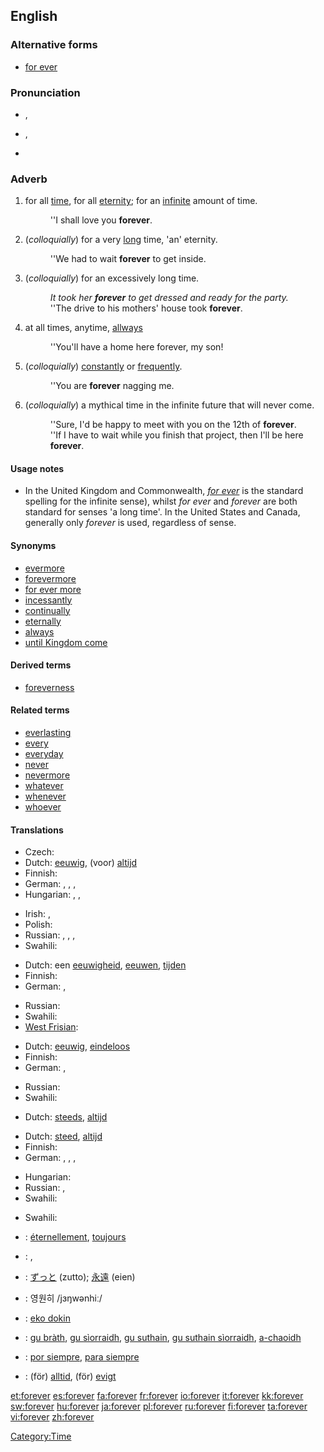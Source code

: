 ==English==

===Alternative forms===
* [[for ever]]

===Pronunciation===
* {{a|RP}} {{IPA|/fəɹˈɛvə/}}, {{SAMPA|/f@r"Ev@/}}
* {{a|GenAm}} {{IPA|/fəɹˈɛvɚ/}}, {{SAMPA|/f@r"Ev@`/}}
* {{audio|en-us-forever.ogg|Audio (US)}}
*: {{rhymes|ɛvə(r)}}

===Adverb===
{{en-adv|-}}

# for all [[time]], for all [[eternity]]; for an [[infinite]] amount of time.
#: ''I shall love you '''forever'''.
# (''colloquially'') for a very [[long]] time, 'an' eternity.
#: ''We had to wait '''forever''' to get inside.
# (''colloquially'') for an excessively long time.
#: ''It took her '''forever''' to get dressed and ready for the party.''
#: ''The drive to his mothers' house took '''forever'''.
# at all times, anytime, [[allways]]
#: ''You'll have a home here forever, my son!
# (''colloquially'') [[constantly]] or [[frequently]].
#: ''You are '''forever''' nagging me.
# (''colloquially'') a mythical time in the infinite future that will never come.
#: ''Sure, I'd be happy to meet with you on the 12th of '''forever'''.
#: ''If I have to wait while you finish that project, then I'll be here '''forever'''.

====Usage notes====
* In the United Kingdom and Commonwealth, ''[[for ever]]'' is the standard spelling for the infinite sense), whilst ''for ever'' and ''forever'' are both standard for senses 'a long time'. In the United States and Canada, generally only ''forever'' is used, regardless of sense.

====Synonyms====
* [[evermore]]
* [[forevermore]]
* [[for ever more]]
* [[incessantly]]
* [[continual]]ly
* [[eternal]]ly
* [[always]]
* [[until Kingdom come]]

====Derived terms====
* [[foreverness]]

====Related terms====
* [[everlasting]]
* [[every]]
* [[everyday]]
* [[never]]
* [[nevermore]]
* [[whatever]]
* [[whenever]]
* [[whoever]]

====Translations====
{{trans-top|for all time, for all eternity; for an infinite amount of time}}
* Czech: {{t-|cs|navždy}}
* Dutch: [[eeuwig]], (voor) [[altijd]]
* Finnish: {{t-|fi|ikuisesti}}
* German: {{t-|de|für immer}}, {{t+|de|ewig}}, {{t+|de|unaufhörlich}}, {{t+|de|auf}} {{t+|de|immer}}
* Hungarian: {{t+|hu|örökre}},  {{t|hu|örökké}},  {{t|hu|mindörökké}}
{{trans-mid}}
* Irish: {{t|ga|go bráth|xs=Irish}}, {{t-|ga|go deo|xs=Irish}}
* Polish: {{t-|pl|na zawsze}}
* Russian: {{t|ru|вечно|tr=v'éčno|sc=Cyrl}}, {{t+|ru|всегда|tr=vs'egdá|sc=Cyrl}}, {{t+|ru|навсегда|tr=navs'egdá|sc=Cyrl}}, {{t|ru|навеки|tr=v'éki|sc=Cyrl}}
* Swahili: {{t|sw|milele|xs=Swahili}}
{{trans-bottom}}

{{trans-top|''(colloquially)'' for a very long time}}
* Dutch: een [[eeuwigheid]], [[eeuwen]], [[tijden]] {{p}}
* Finnish: {{t-|fi|ikuisuus|alt=ikuisuuden}}
* German: {{t+|de|ewig}}, {{t-|de|für immer}}
{{trans-mid}}
* Russian: {{t|ru|целую вечность|tr=céluju v'éčnost'|sc=Cyrl}}
* Swahili: {{t|sw|milele|xs=Swahili}}
* [[West Frisian]]: {{t|fy|ivich|xs=West Frisian}}
{{trans-bottom}}

{{trans-top|''(colloquially)'' for an excessively long time}}
* Dutch: [[eeuwig]], [[eindeloos]]
* Finnish: {{t-|fi|ikuisuus|alt=ikuisuuden}}
* German: {{t+|de|ewig}}, {{t-|de|für immer}}
{{trans-mid}}
* Russian: {{t|ru|целую вечность|tr=céluju v'éčnost'|sc=Cyrl}}
* Swahili: {{t|sw|milele|xs=Swahili}}
{{trans-bottom}}

{{trans-top|at all times, anytime, allways}}
* Dutch: [[steeds]], [[altijd]]
{{trans-mid}}
{{trans-bottom}}

{{trans-top|''(colloquially)'' constantly or frequently}}
* Dutch: [[steed]], [[altijd]]
* Finnish: {{t+|fi|aina}}
* German: {{t+|de|ewig}}, {{t+|de|ständig}}, {{t+|de|unaufhörlich}}, {{t+|de|andauernd}}
{{trans-mid}}
* Hungarian: {{t|hu|örökké}}
* Russian: {{t|ru|вечно|tr=v'éčno|sc=Cyrl}}, {{t|ru|постоянно|cs=Cyrl|tr=postojánno|sc=Cyrl}}
* Swahili: {{t|sw|milele|xs=Swahili}}
{{trans-bottom}}

{{trans-top|''(colloquially)'' a mythical time in the infinite future that will never come}}
* Swahili: {{t|sw|milele|xs=Swahili}}
{{trans-mid}}
{{trans-bottom}}

{{checktrans-top}}
* {{ttbc|French}}: [[éternellement]], [[toujours]]
* {{ttbc|Hebrew}}: {{he-translation|לעד|la'ad}}, {{he-translation|לנצח|laneitzach}}
* {{ttbc|Japanese}}: [[ずっと]] (zutto); [[永遠]] (eien)
* {{ttbc|Korean}}: 영원히 /jɜŋwənhiː/
{{checktrans-mid}}
* {{ttbc|Nauruan}}: [[eko dokin]]
* {{ttbc|Scottish Gaelic}}: [[gu bràth]], [[gu sìorraidh]], [[gu suthain]], [[gu suthain sìorraidh]], [[a-chaoidh]]
* {{ttbc|Spanish}}: [[por siempre]], [[para siempre]]
* {{ttbc|Swedish}}: (för) [[alltid]], (för) [[evigt]]
{{checktrans-bottom}}

[[Category:Time]]

[[et:forever]]
[[es:forever]]
[[fa:forever]]
[[fr:forever]]
[[io:forever]]
[[it:forever]]
[[kk:forever]]
[[sw:forever]]
[[hu:forever]]
[[ja:forever]]
[[pl:forever]]
[[ru:forever]]
[[fi:forever]]
[[ta:forever]]
[[vi:forever]]
[[zh:forever]]